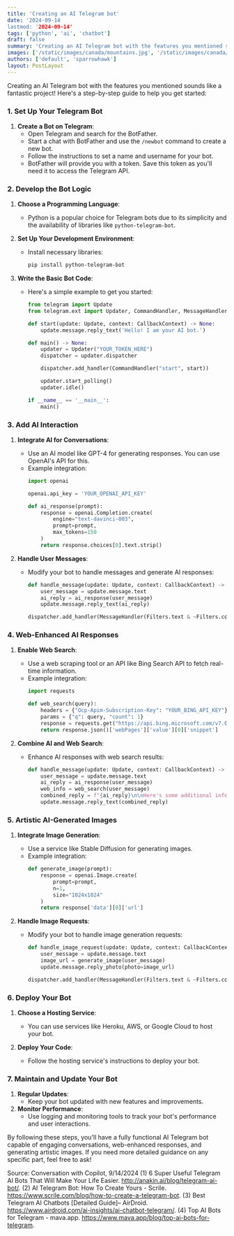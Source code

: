 ```yaml
---
title: 'Creating an AI Telegram bot'
date: '2024-09-14
lastmod: '2024-09-14'
tags: ['python', 'ai', 'chatbot']
draft: false
summary: 'Creating an AI Telegram bot with the features you mentioned sounds like a fantastic project! Heres a step-by-step guide to help you get started.'
images: ['/static/images/canada/mountains.jpg', '/static/images/canada/toronto.jpg']
authors: ['default', 'sparrowhawk']
layout: PostLayout
---
```


Creating an AI Telegram bot with the features you mentioned sounds like a fantastic project! Here's a step-by-step guide to help you get started:

### 1. **Set Up Your Telegram Bot**
1. **Create a Bot on Telegram**:
   - Open Telegram and search for the BotFather.
   - Start a chat with BotFather and use the `/newbot` command to create a new bot.
   - Follow the instructions to set a name and username for your bot.
   - BotFather will provide you with a token. Save this token as you'll need it to access the Telegram API.

### 2. **Develop the Bot Logic**
1. **Choose a Programming Language**:
   - Python is a popular choice for Telegram bots due to its simplicity and the availability of libraries like `python-telegram-bot`.

2. **Set Up Your Development Environment**:
   - Install necessary libraries:
     ```bash
     pip install python-telegram-bot
     ```

3. **Write the Basic Bot Code**:
   - Here's a simple example to get you started:
     ```python
     from telegram import Update
     from telegram.ext import Updater, CommandHandler, MessageHandler, Filters, CallbackContext

     def start(update: Update, context: CallbackContext) -> None:
         update.message.reply_text('Hello! I am your AI bot.')

     def main() -> None:
         updater = Updater("YOUR_TOKEN_HERE")
         dispatcher = updater.dispatcher

         dispatcher.add_handler(CommandHandler("start", start))

         updater.start_polling()
         updater.idle()

     if __name__ == '__main__':
         main()
     ```

### 3. **Add AI Interaction**
1. **Integrate AI for Conversations**:
   - Use an AI model like GPT-4 for generating responses. You can use OpenAI's API for this.
   - Example integration:
     ```python
     import openai

     openai.api_key = 'YOUR_OPENAI_API_KEY'

     def ai_response(prompt):
         response = openai.Completion.create(
             engine="text-davinci-003",
             prompt=prompt,
             max_tokens=150
         )
         return response.choices[0].text.strip()
     ```

2. **Handle User Messages**:
   - Modify your bot to handle messages and generate AI responses:
     ```python
     def handle_message(update: Update, context: CallbackContext) -> None:
         user_message = update.message.text
         ai_reply = ai_response(user_message)
         update.message.reply_text(ai_reply)

     dispatcher.add_handler(MessageHandler(Filters.text & ~Filters.command, handle_message))
     ```

### 4. **Web-Enhanced AI Responses**
1. **Enable Web Search**:
   - Use a web scraping tool or an API like Bing Search API to fetch real-time information.
   - Example integration:
     ```python
     import requests

     def web_search(query):
         headers = {"Ocp-Apim-Subscription-Key": "YOUR_BING_API_KEY"}
         params = {"q": query, "count": 1}
         response = requests.get("https://api.bing.microsoft.com/v7.0/search", headers=headers, params=params)
         return response.json()['webPages']['value'][0]['snippet']
     ```

2. **Combine AI and Web Search**:
   - Enhance AI responses with web search results:
     ```python
     def handle_message(update: Update, context: CallbackContext) -> None:
         user_message = update.message.text
         ai_reply = ai_response(user_message)
         web_info = web_search(user_message)
         combined_reply = f"{ai_reply}\n\nHere's some additional info I found: {web_info}"
         update.message.reply_text(combined_reply)
     ```

### 5. **Artistic AI-Generated Images**
1. **Integrate Image Generation**:
   - Use a service like Stable Diffusion for generating images.
   - Example integration:
     ```python
     def generate_image(prompt):
         response = openai.Image.create(
             prompt=prompt,
             n=1,
             size="1024x1024"
         )
         return response['data'][0]['url']
     ```

2. **Handle Image Requests**:
   - Modify your bot to handle image generation requests:
     ```python
     def handle_image_request(update: Update, context: CallbackContext) -> None:
         user_message = update.message.text
         image_url = generate_image(user_message)
         update.message.reply_photo(photo=image_url)

     dispatcher.add_handler(MessageHandler(Filters.text & ~Filters.command, handle_image_request))
     ```

### 6. **Deploy Your Bot**
1. **Choose a Hosting Service**:
   - You can use services like Heroku, AWS, or Google Cloud to host your bot.

2. **Deploy Your Code**:
   - Follow the hosting service's instructions to deploy your bot.

### 7. **Maintain and Update Your Bot**
1. **Regular Updates**:
   - Keep your bot updated with new features and improvements.
2. **Monitor Performance**:
   - Use logging and monitoring tools to track your bot's performance and user interactions.

By following these steps, you'll have a fully functional AI Telegram bot capable of engaging conversations, web-enhanced responses, and generating artistic images. If you need more detailed guidance on any specific part, feel free to ask!

Source: Conversation with Copilot, 9/14/2024
(1) 6 Super Useful Telegram AI Bots That Will Make Your Life Easier. http://anakin.ai/blog/telegram-ai-bot/.
(2) AI Telegram Bot: How To Create Yours - Scrile. https://www.scrile.com/blog/how-to-create-a-telegram-bot.
(3) Best Telegram AI Chatbots [Detailed Guide]– AirDroid. https://www.airdroid.com/ai-insights/ai-chatbot-telegram/.
(4) Top AI Bots for Telegram - mava.app. https://www.mava.app/blog/top-ai-bots-for-telegram.
